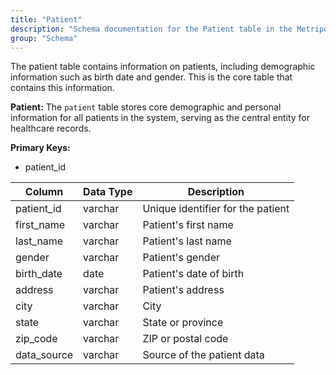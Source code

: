 ```yaml
---
title: "Patient"
description: "Schema documentation for the Patient table in the Metriport data model"
group: "Schema"
---
```


The patient table contains information on patients, including demographic information such as birth date and gender. This is the core table that contains this information.

**Patient:**
The `patient` table stores core demographic and personal information for all patients in the system, serving as the central entity for healthcare records.

**Primary Keys:**
* patient_id

| Column | Data Type | Description |
| ------ | --------- | ----------- |
| patient_id | varchar | Unique identifier for the patient |
| first_name | varchar | Patient's first name |
| last_name | varchar | Patient's last name |
| gender | varchar | Patient's gender |
| birth_date | date | Patient's date of birth |
| address | varchar | Patient's address |
| city | varchar | City |
| state | varchar | State or province |
| zip_code | varchar | ZIP or postal code |
| data_source | varchar | Source of the patient data |